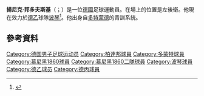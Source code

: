 {{noteTA|G1=Football|G2=德甲
}}

{{Infobox football biography
| name           = 揚尼克·邦多夫斯基<br />Jannik Bandowski
| image          = 
| caption        = 
| fullname       = Jannik Bandowski
| birth_date     = {{birth date and age|1994|3|30|df=y}}
| birth_place    = 德國[[Korbach|Korbach]]
| height         = {{height|m=1.90}}
| position       = [[左閘|左閘]], [[左中场|左中场]]
| currentclub    = [[波琴體育會|波琴]]
| clubnumber     =25
| youthyears1    = 
| youthclubs1    = SC Blau-Gelb Korbach
| youthyears2    = 
| youthclubs2    = TSV Korbach
| youthyears3    = 2009–2011
| youthclubs3    = [[柏達邦07體育會|柏達邦07]]
| youthyears4    = 2011–2013
| youthclubs4    = [[多特蒙德足球俱樂部|多特蒙德]]
| years1         = 2013–
| clubs1         = [[多特蒙德二队|多特蒙德二队]]
| caps1          = 25
| goals1         = 1
| years2 = 2013–
| clubs2         = [[多特蒙德足球俱樂部|多特蒙德]]
| caps2          = 0
| goals2         = 0
| years3 = 2015–2016
| clubs3         = → [[1860慕尼黑體育會|1860慕尼黑]]
| caps3          = 15
| goals3         = 2
| years4         = 2016
| clubs4         = → [[1860慕尼黑體育會|1860慕尼黑 II]]
| caps4          = 1
| goals4         = 0
| years5         = 2016–
| clubs5         = [[波琴體育會|波琴]]
| caps5          = 0
| goals5         = 0
| nationalyears1 = 2013–
| nationalteam1  = [[德国青年国家足球队|德国U20]]
| nationalcaps1  = 2
| nationalgoals1 = 0
| pcupdate       = 05:58, 19 May 2016 (UTC)
| ntupdate       = 12 October 2013
}}

'''揚尼克·邦多夫斯基'''（{{lang-de|Jannik Bandowski}}；{{bd|1994年|3月30日}}）是一位[[德國|德國]]足球運動員。在場上的位置是左後衛。他現在效力於[[德國足球乙級聯賽|德乙]]球隊[[波琴體育會|波琴]]<ref>{{cite web|url=http://www.tz.de/sport/1860-muenchen/1860-muenchen-holt-jannik-bandowski-borussia-dortmund-4692774.html|title=Löwen verstärken sich mit BVB-Youngster|trans-title=Lions strenghtened by BVB-Youngster|language=de|publisher=tz|accessdate=31 January 2015|archive-date=2020-09-07|archive-url=https://web.archive.org/web/20200907070740/https://www.tz.de/sport/1860-muenchen/1860-muenchen-holt-jannik-bandowski-borussia-dortmund-4692774.html|dead-url=no}}</ref>。他出身自[[多特蒙德足球俱樂部|多特蒙德]]的青訓系統。
==參考資料==
{{Reflist}}

{{DEFAULTSORT:Bandowski, Jannik}}
[[Category:德国男子足球运动员|Category:德国男子足球运动员]]
[[Category:柏達邦球員|Category:柏達邦球員]]
[[Category:多蒙特球員|Category:多蒙特球員]]
[[Category:慕尼黑1860球員|Category:慕尼黑1860球員]]
[[Category:慕尼黑1860二隊球員|Category:慕尼黑1860二隊球員]]
[[Category:波琴球員|Category:波琴球員]]
[[Category:德乙球员|Category:德乙球员]]
[[Category:德丙球員|Category:德丙球員]]